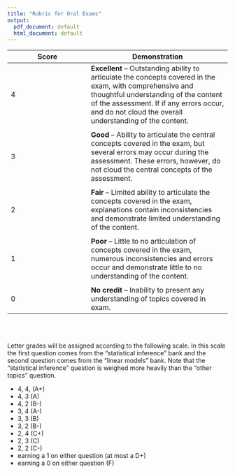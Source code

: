 ```yaml
---
title: "Rubric for Oral Exams"
output:
  pdf_document: default
  html_document: default
---
```


Score   | Demonstration
--------|--------------
4       | __Excellent__ -- Outstanding ability to articulate the concepts covered in the exam, with comprehensive and thoughtful understanding of the content of the assessment. If if any errors occur, and do not cloud the overall understanding of the content.  
        |     
3       | __Good__ -- Ability to articulate the central concepts covered in the exam, but several errors may occur during the assessment. These errors, however, do not cloud the central concepts of the assessment. 
        |    
2       | __Fair__ -- Limited ability to articulate the concepts covered in the exam, explanations contain inconsistencies and demonstrate limited understanding of the content.  
        |    
1       | __Poor__ -- Little to no articulation of concepts covered in the exam, numerous inconsistencies and errors occur and demonstrate little to no understanding of the content. 
        |    
0       | __No credit__ -- Inability to present any understanding of topics covered in exam. 


</br>
</br>

Letter grades will be assigned according to the following scale. In this scale
the first question comes from the "statistical inference" bank and the second
question comes from the "linear models" bank. Note that the "statistical 
inference" question is weighed more heavily than the "other topics" question. 

- 4, 4, (A+) 
- 4, 3 (A)
- 4, 2 (B-)
- 3, 4 (A-)
- 3, 3 (B)
- 3, 2 (B-)
- 2, 4 (C+)
- 2, 3 (C)
- 2, 2 (C-)
- earning a 1 on either question (at most a D+)
- earning a 0 on either question (F)
